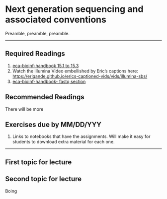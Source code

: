 # Next generation sequencing and associated conventions

Preamble, preamble, preamble.

---

## Required Readings {-}

1. [eca-bioinf-handbook 15.1 to 15.3](https://eriqande.github.io/eca-bioinf-handbook/dna-sequences-and-sequencing.html)
2. Watch the Illumina Video embellished by Eric's captions here:
[https://eriqande.github.io/erics-captioned-vids/vids/illumina-sbs/](https://eriqande.github.io/erics-captioned-vids/vids/illumina-sbs/)
3. [eca-bioinf-handbook- fastq section](https://eriqande.github.io/eca-bioinf-handbook/bioinformatic-file-formats-and-associated-tools.html#fastq)

## Recommended Readings {-}

There will be more

## Exercises due by MM/DD/YYY {-}

1. Links to notebooks that have the assignments.  Will make it
easy for students to download extra material for each one.

---

## First topic for lecture



## Second topic for lecture

Boing




